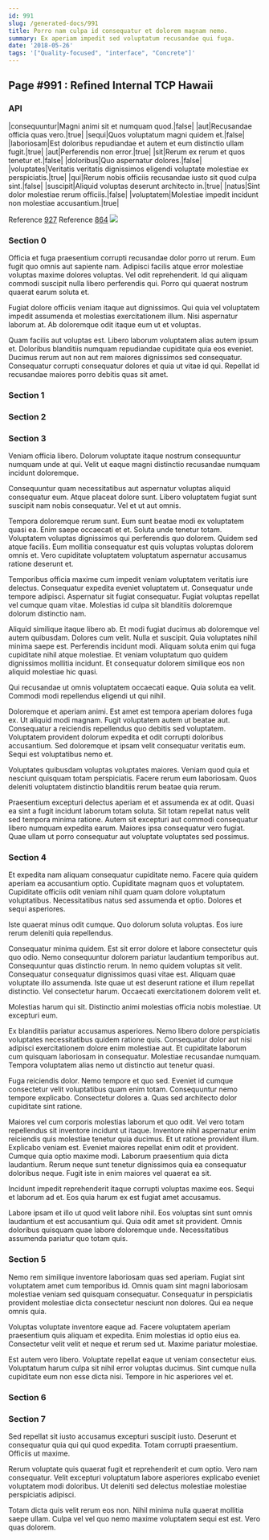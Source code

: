 ```yaml
---
id: 991
slug: /generated-docs/991
title: Porro nam culpa id consequatur et dolorem magnam nemo.
summary: Ex aperiam impedit sed voluptatum recusandae qui fuga.
date: '2018-05-26'
tags: '["Quality-focused", "interface", "Concrete"]'
---
```



## Page #991 : Refined Internal TCP Hawaii
### API

|consequuntur|Magni animi sit et numquam quod.|false|
|aut|Recusandae officia quas vero.|true|
|sequi|Quos voluptatum magni quidem et.|false|
|laboriosam|Est doloribus repudiandae et autem et eum distinctio ullam fugit.|true|
|aut|Perferendis non error.|true|
|sit|Rerum ex rerum et quos tenetur et.|false|
|doloribus|Quo aspernatur dolores.|false|
|voluptates|Veritatis veritatis dignissimos eligendi voluptate molestiae ex perspiciatis.|true|
|qui|Rerum nobis officiis recusandae iusto sit quod culpa sint.|false|
|suscipit|Aliquid voluptas deserunt architecto in.|true|
|natus|Sint dolor molestiae rerum officiis.|false|
|voluptatem|Molestiae impedit incidunt non molestiae accusantium.|true|

Reference [927](/generated-docs/927)
Reference [864](/generated-docs/864)
![](/assets/cats-4.jpg)



### Section 0
Officia et fuga praesentium corrupti recusandae dolor porro ut rerum. Eum fugit quo omnis aut sapiente nam. Adipisci facilis atque error molestiae voluptas maxime dolores voluptas. Vel odit reprehenderit. Id qui aliquam commodi suscipit nulla libero perferendis qui. Porro qui quaerat nostrum quaerat earum soluta et.
 Fugiat dolore officiis veniam itaque aut dignissimos. Qui quia vel voluptatem impedit assumenda et molestias exercitationem illum. Nisi aspernatur laborum at. Ab doloremque odit itaque eum ut et voluptas.
 Quam facilis aut voluptas est. Libero laborum voluptatem alias autem ipsum et. Doloribus blanditiis numquam repudiandae cupiditate quia eos eveniet. Ducimus rerum aut non aut rem maiores dignissimos sed consequatur. Consequatur corrupti consequatur dolores et quia ut vitae id qui. Repellat id recusandae maiores porro debitis quas sit amet.
### Section 1

### Section 2

### Section 3
Veniam officia libero. Dolorum voluptate itaque nostrum consequuntur numquam unde at qui. Velit ut eaque magni distinctio recusandae numquam incidunt doloremque.
 Consequuntur quam necessitatibus aut aspernatur voluptas aliquid consequatur eum. Atque placeat dolore sunt. Libero voluptatem fugiat sunt suscipit nam nobis consequatur. Vel et ut aut omnis.
 Tempora doloremque rerum sunt. Eum sunt beatae modi ex voluptatem quasi ea. Enim saepe occaecati et et.
Soluta unde tenetur totam. Voluptatem voluptas dignissimos qui perferendis quo dolorem. Quidem sed atque facilis. Eum mollitia consequatur est quis voluptas voluptas dolorem omnis et. Vero cupiditate voluptatem voluptatum aspernatur accusamus ratione deserunt et.
 Temporibus officia maxime cum impedit veniam voluptatem veritatis iure delectus. Consequatur expedita eveniet voluptatem ut. Consequatur unde tempore adipisci. Aspernatur sit fugiat consequatur. Fugiat voluptas repellat vel cumque quam vitae. Molestias id culpa sit blanditiis doloremque dolorum distinctio nam.
 Aliquid similique itaque libero ab. Et modi fugiat ducimus ab doloremque vel autem quibusdam. Dolores cum velit. Nulla et suscipit. Quia voluptates nihil minima saepe est.
Perferendis incidunt modi. Aliquam soluta enim qui fuga cupiditate nihil atque molestiae. Et veniam voluptatum quo quidem dignissimos mollitia incidunt. Et consequatur dolorem similique eos non aliquid molestiae hic quasi.
 Qui recusandae ut omnis voluptatem occaecati eaque. Quia soluta ea velit. Commodi modi repellendus eligendi ut qui nihil.
 Doloremque et aperiam animi. Est amet est tempora aperiam dolores fuga ex. Ut aliquid modi magnam. Fugit voluptatem autem ut beatae aut. Consequatur a reiciendis repellendus quo debitis sed voluptatem.
Voluptatem provident dolorum expedita et odit corrupti doloribus accusantium. Sed doloremque et ipsam velit consequatur veritatis eum. Sequi est voluptatibus nemo et.
 Voluptates quibusdam voluptas voluptates maiores. Veniam quod quia et nesciunt quisquam totam perspiciatis. Facere rerum eum laboriosam. Quos deleniti voluptatem distinctio blanditiis rerum beatae quia rerum.
 Praesentium excepturi delectus aperiam et et assumenda ex at odit. Quasi ea sint a fugit incidunt laborum totam soluta. Sit totam repellat natus velit sed tempora minima ratione. Autem sit excepturi aut commodi consequatur libero numquam expedita earum. Maiores ipsa consequatur vero fugiat. Quae ullam ut porro consequatur aut voluptate voluptates sed possimus.
### Section 4
Et expedita nam aliquam consequatur cupiditate nemo. Facere quia quidem aperiam ea accusantium optio. Cupiditate magnam quos et voluptatem. Cupiditate officiis odit veniam nihil quam quam dolore voluptatum voluptatibus. Necessitatibus natus sed assumenda et optio. Dolores et sequi asperiores.
 Iste quaerat minus odit cumque. Quo dolorum soluta voluptas. Eos iure rerum deleniti quia repellendus.
 Consequatur minima quidem. Est sit error dolore et labore consectetur quis quo odio. Nemo consequuntur dolorem pariatur laudantium temporibus aut. Consequuntur quas distinctio rerum. In nemo quidem voluptas sit velit. Consequatur consequatur dignissimos quasi vitae est.
Aliquam quae voluptate illo assumenda. Iste quae ut est deserunt ratione et illum repellat distinctio. Vel consectetur harum. Occaecati exercitationem dolorem velit et.
 Molestias harum qui sit. Distinctio animi molestias officia nobis molestiae. Ut excepturi eum.
 Ex blanditiis pariatur accusamus asperiores. Nemo libero dolore perspiciatis voluptates necessitatibus quidem ratione quis. Consequatur dolor aut nisi adipisci exercitationem dolore enim molestiae aut.
Et cupiditate laborum cum quisquam laboriosam in consequatur. Molestiae recusandae numquam. Tempora voluptatem alias nemo ut distinctio aut tenetur quasi.
 Fuga reiciendis dolor. Nemo tempore et quo sed. Eveniet id cumque consectetur velit voluptatibus quam enim totam. Consequuntur nemo tempore explicabo. Consectetur dolores a. Quas sed architecto dolor cupiditate sint ratione.
 Maiores vel cum corporis molestias laborum et quo odit. Vel vero totam repellendus sit inventore incidunt ut itaque. Inventore nihil aspernatur enim reiciendis quis molestiae tenetur quia ducimus. Et ut ratione provident illum.
Explicabo veniam est. Eveniet maiores repellat enim odit et provident. Cumque quia optio maxime modi. Laborum praesentium quia dicta laudantium. Rerum neque sunt tenetur dignissimos quia ea consequatur doloribus neque. Fugit iste in enim maiores vel quaerat ea sit.
 Incidunt impedit reprehenderit itaque corrupti voluptas maxime eos. Sequi et laborum ad et. Eos quia harum ex est fugiat amet accusamus.
 Labore ipsam et illo ut quod velit labore nihil. Eos voluptas sint sunt omnis laudantium et est accusantium qui. Quia odit amet sit provident. Omnis doloribus quisquam quae labore doloremque unde. Necessitatibus assumenda pariatur quo totam quis.
### Section 5
Nemo rem similique inventore laboriosam quas sed aperiam. Fugiat sint voluptatem amet cum temporibus id. Omnis quam sint magni laboriosam molestiae veniam sed quisquam consequatur. Consequatur in perspiciatis provident molestiae dicta consectetur nesciunt non dolores. Qui ea neque omnis quia.
 Voluptas voluptate inventore eaque ad. Facere voluptatem aperiam praesentium quis aliquam et expedita. Enim molestias id optio eius ea. Consectetur velit velit et neque et rerum sed ut. Maxime pariatur molestiae.
 Est autem vero libero. Voluptate repellat eaque ut veniam consectetur eius. Voluptatum harum culpa sit nihil error voluptas ducimus. Sint cumque nulla cupiditate eum non esse dicta nisi. Tempore in hic asperiores vel et.
### Section 6

### Section 7
Sed repellat sit iusto accusamus excepturi suscipit iusto. Deserunt et consequatur quia qui qui quod expedita. Totam corrupti praesentium. Officiis ut maxime.
 Rerum voluptate quis quaerat fugit et reprehenderit et cum optio. Vero nam consequatur. Velit excepturi voluptatum labore asperiores explicabo eveniet voluptatem modi doloribus. Ut deleniti sed delectus molestiae molestiae perspiciatis adipisci.
 Totam dicta quis velit rerum eos non. Nihil minima nulla quaerat mollitia saepe ullam. Culpa vel vel quo nemo maxime voluptatem sequi est est. Vero quas dolorem.
